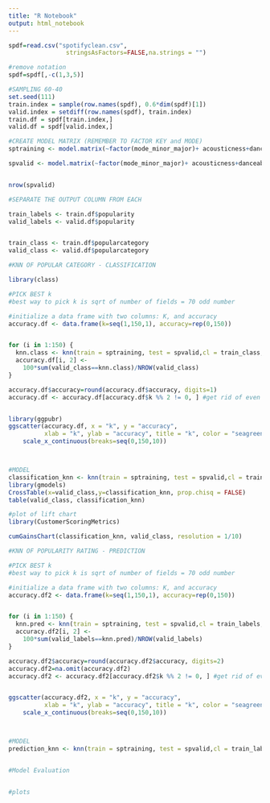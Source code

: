 ---
title: "R Notebook"
output: html_notebook
---

```{r}
spdf=read.csv("spotifyclean.csv",
                stringsAsFactors=FALSE,na.strings = "")

#remove notation
spdf=spdf[,-c(1,3,5)]


```


```{r}
#SAMPLING 60-40
set.seed(111)
train.index = sample(row.names(spdf), 0.6*dim(spdf)[1])
valid.index = setdiff(row.names(spdf), train.index)
train.df = spdf[train.index,]
valid.df = spdf[valid.index,]

```


```{r}
#CREATE MODEL MATRIX (REMEMBER TO FACTOR KEY and MODE)
sptraining <- model.matrix(~factor(mode_minor_major)+ acousticness+danceability+ duration_minutes+liveness+ loudness_decibels+ speechiness+ tempo_bpm+ valence,data=train.df)

spvalid <- model.matrix(~factor(mode_minor_major)+ acousticness+danceability+ duration_minutes+ liveness+ loudness_decibels+ speechiness+ tempo_bpm+ valence,data=valid.df)


nrow(spvalid)
```

```{r}
#SEPARATE THE OUTPUT COLUMN FROM EACH

train_labels <- train.df$popularity
valid_labels <- valid.df$popularity


train_class <- train.df$popularcategory
valid_class <- valid.df$popularcategory

```


```{r}
#KNN OF POPULAR CATEGORY - CLASSIFICATION

library(class)

#PICK BEST k
#best way to pick k is sqrt of number of fields = 70 odd number

#initialize a data frame with two columns: K, and accuracy
accuracy.df <- data.frame(k=seq(1,150,1), accuracy=rep(0,150))


for (i in 1:150) {
  knn.class <- knn(train = sptraining, test = spvalid,cl = train_class, k=i)
  accuracy.df[i, 2] <-
    100*sum(valid_class==knn.class)/NROW(valid_class)
}

accuracy.df$accuracy=round(accuracy.df$accuracy, digits=1)
accuracy.df <- accuracy.df[accuracy.df$k %% 2 != 0, ] #get rid of even k values


library(ggpubr)
ggscatter(accuracy.df, x = "k", y = "accuracy",
          xlab = "k", ylab = "accuracy", title = "k", color = "seagreen")+
    scale_x_continuous(breaks=seq(0,150,10))



#MODEL
classification_knn <- knn(train = sptraining, test = spvalid,cl = train_class, k=35)
library(gmodels)
CrossTable(x=valid_class,y=classification_knn, prop.chisq = FALSE)
table(valid_class, classification_knn)

#plot of lift chart
library(CustomerScoringMetrics)

cumGainsChart(classification_knn, valid_class, resolution = 1/10)
```


```{r}
#KNN OF POPULARITY RATING - PREDICTION

#PICK BEST k
#best way to pick k is sqrt of number of fields = 70 odd number

#initialize a data frame with two columns: K, and accuracy
accuracy.df2 <- data.frame(k=seq(1,150,1), accuracy=rep(0,150))


for (i in 1:150) {
  knn.pred <- knn(train = sptraining, test = spvalid,cl = train_labels, k=i)
  accuracy.df2[i, 2] <-
    100*sum(valid_labels==knn.pred)/NROW(valid_labels)
}

accuracy.df2$accuracy=round(accuracy.df2$accuracy, digits=2)
accuracy.df2=na.omit(accuracy.df2)
accuracy.df2 <- accuracy.df2[accuracy.df2$k %% 2 != 0, ] #get rid of even k values


ggscatter(accuracy.df2, x = "k", y = "accuracy",
          xlab = "k", ylab = "accuracy", title = "k", color = "seagreen")+
    scale_x_continuous(breaks=seq(0,150,10))



#MODEL
prediction_knn <- knn(train = sptraining, test = spvalid,cl = train_labels, k=43)


#Model Evaluation


#plots



```

